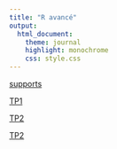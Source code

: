 ```yaml
---
title: "R avancé"
output:
  html_document:
    theme: journal
    highlight: monochrome
    css: style.css
---
```


[supports](http://masedki.github.io/enseignements/pdfs/Ravance/Ravance.pdf)

[TP1](http://masedki.github.io/enseignements/pdfs/Ravance/TP1profilage.pdf)

[TP2](http://masedki.github.io/enseignements/pdfs/Ravance/TP2optimisationSimple.pdf)

[TP2](http://masedki.github.io/enseignements/pdfs/Ravance/TP3-Parallelisation.pdf)


